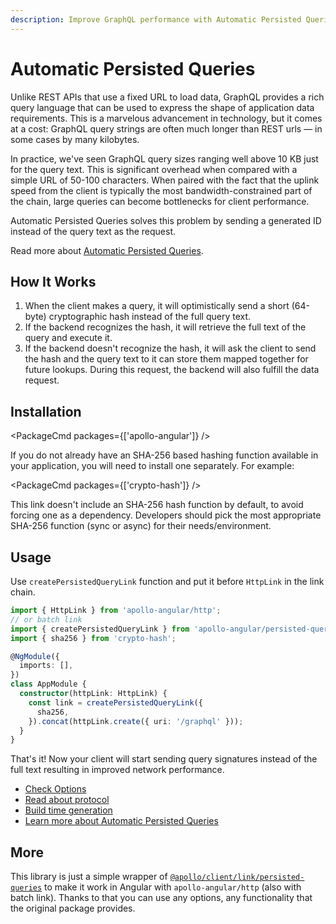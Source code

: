 ```yaml
---
description: Improve GraphQL performance with Automatic Persisted Queries - sends a generated ID instead of query text, reducing overhead for client performance. Learn how to install and use in Angular.
---
```


# Automatic Persisted Queries

Unlike REST APIs that use a fixed URL to load data, GraphQL provides a rich query language that can
be used to express the shape of application data requirements. This is a marvelous advancement in
technology, but it comes at a cost: GraphQL query strings are often much longer than REST urls — in
some cases by many kilobytes.

In practice, we've seen GraphQL query sizes ranging well above 10 KB just for the query text. This
is significant overhead when compared with a simple URL of 50-100 characters. When paired with the
fact that the uplink speed from the client is typically the most bandwidth-constrained part of the
chain, large queries can become bottlenecks for client performance.

Automatic Persisted Queries solves this problem by sending a generated ID instead of the query text
as the request.

Read more about
[Automatic Persisted Queries](https://blog.apollographql.com/improve-graphql-performance-with-automatic-persisted-queries-c31d27b8e6ea).

## How It Works

1. When the client makes a query, it will optimistically send a short (64-byte) cryptographic hash
   instead of the full query text.
2. If the backend recognizes the hash, it will retrieve the full text of the query and execute it.
3. If the backend doesn't recognize the hash, it will ask the client to send the hash and the query
   text to it can store them mapped together for future lookups. During this request, the backend
   will also fulfill the data request.

## Installation

<PackageCmd packages={['apollo-angular']} />

If you do not already have an SHA-256 based hashing function available in your application, you will
need to install one separately. For example:

<PackageCmd packages={['crypto-hash']} />

This link doesn't include an SHA-256 hash function by default, to avoid forcing one as a dependency.
Developers should pick the most appropriate SHA-256 function (sync or async) for their
needs/environment.

## Usage

Use `createPersistedQueryLink` function and put it before `HttpLink` in the link chain.

```ts
import { HttpLink } from 'apollo-angular/http';
// or batch link
import { createPersistedQueryLink } from 'apollo-angular/persisted-queries';
import { sha256 } from 'crypto-hash';

@NgModule({
  imports: [],
})
class AppModule {
  constructor(httpLink: HttpLink) {
    const link = createPersistedQueryLink({
      sha256,
    }).concat(httpLink.create({ uri: '/graphql' }));
  }
}
```

That's it! Now your client will start sending query signatures instead of the full text resulting in
improved network performance.

- [Check Options](https://apollographql.com/docs/react/api/link/persisted-queries/#options)
- [Read about protocol](https://apollographql.com/docs/react/api/link/persisted-queries/#protocol)
- [Build time generation](https://apollographql.com/docs/react/api/link/persisted-queries/#build-time-generation)
- [Learn more about Automatic Persisted Queries](https://apollographql.com/docs/react/api/link/persisted-queries/#gatsby-focus-wrapper)

## More

This library is just a simple wrapper of
[`@apollo/client/link/persisted-queries`](https://github.com/apollographql/apollo-client/tree/main/src/link/persisted-queries)
to make it work in Angular with `apollo-angular/http` (also with batch link). Thanks to that you can
use any options, any functionality that the original package provides.
